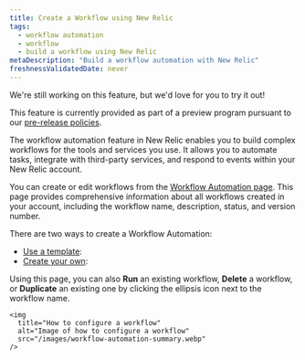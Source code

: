 ```yaml
---
title: Create a Workflow using New Relic
tags:
  - workflow automation
  - workflow
  - build a workflow using New Relic
metaDescription: "Build a workflow automation with New Relic"
freshnessValidatedDate: never
---
```


<Callout title="preview">
  We're still working on this feature, but we'd love for you to try it out!

  This feature is currently provided as part of a preview program pursuant to our [pre-release policies](/docs/licenses/license-information/referenced-policies/new-relic-pre-release-policy).
</Callout>

The workflow automation feature in New Relic enables you to build complex workflows for the tools and services you use. It allows you to automate tasks, integrate with third-party services, and respond to events within your New Relic account.

You can create or edit workflows from the [Workflow Automation page](https://onenr.io/0gR7XE8LXjo). This page provides comprehensive information about all workflows created in your account, including the workflow name, description, status, and version number.

There are two ways to create a Workflow Automation:

* [Use a template]():
* [Create your own](/docs/workflow-automation/create-a-workflow-automation/create-your-own):

Using this page, you can also **Run** an existing workflow, **Delete** a workflow, or **Duplicate** an existing one by clicking the ellipsis icon next to the workflow name.


    <img
      title="How to configure a workflow"
      alt="Image of how to configure a workflow"
      src="/images/workflow-automation-summary.webp"
    />